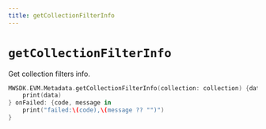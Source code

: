 ```yaml
---
title: getCollectionFilterInfo
---
```


# `getCollectionFilterInfo`
Get collection filters info.
```Swift
MWSDK.EVM.Metadata.getCollectionFilterInfo(collection: collection) {data in
    print(data)
} onFailed: {code, message in
    print("failed:\(code),\(message ?? "")")
}
```